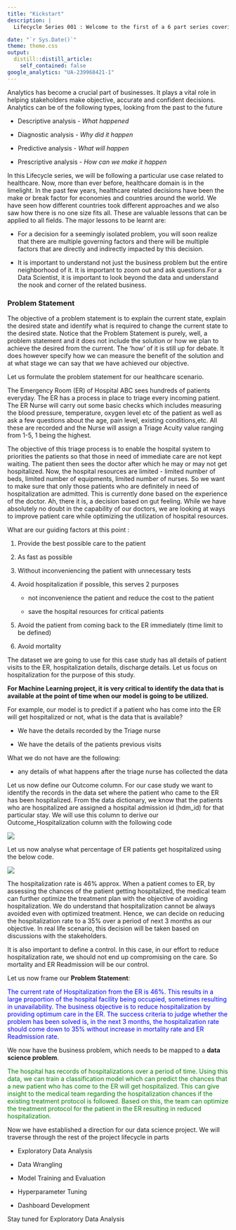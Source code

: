 ```yaml
---
title: "Kickstart"
description: |
  Lifecycle Series 001 : Welcome to the first of a 6 part series covering  various steps in a Machine Learning Project Lifecycle

date: "`r Sys.Date()`"
theme: theme.css
output:
  distill::distill_article:
    self_contained: false
google_analytics: "UA-239968421-1"
---
```


Analytics has become a crucial part of businesses. It plays a vital role in helping stakeholders make objective, accurate and confident decisions. Analytics can be of the following types, looking from the past to the future

* Descriptive analysis - <i> What happened </i>

* Diagnostic analysis - <i> Why did it happen </i>

* Predictive analysis - <i> What will happen </i>

* Prescriptive analysis - <i> How can we make it happen </i>

In this Lifecycle series, we will be following a particular use case related to healthcare. Now, more than ever before, healthcare domain is in the limelight. In the past few years, healthcare related decisions have been the make or break factor for economies and countries around the world.  We have seen how different countries took different approaches and we also saw how there is no one size fits all. These are valuable lessons that can be applied to all fields. The major lessons to be learnt are:

 - For a decision for a seemingly isolated problem, you will soon realize that there are multiple governing factors and there will be multiple factors that are directly and indirectly impacted by this decision.

 - It is important to understand not just the business problem but the entire neighborhood of it. It is important to zoom out and ask questions.For a Data Scientist, it is important to look beyond the data and understand the nook and corner of the related business.
 
### Problem Statement

The objective of a problem statement is to explain the current state, explain the desired state and identify what is required to change the current state to the desired state. Notice that the Problem Statement is purely, well, a problem statement and it does not include the solution or how we plan to achieve the desired from the current. The 'how' of it is still up for debate. It does however specify how we can measure the benefit of the solution and at what stage we can say that we have achieved our objective.

Let us formulate the problem statement for our healthcare scenario.

The Emergency Room (ER) of Hospital ABC sees hundreds of patients everyday. The ER has a process in place to triage every incoming patient. The ER Nurse will carry out some basic checks which includes measuring the blood pressure, temperature, oxygen level etc of the patient as well as ask a few questions about the age, pain level, existing conditions,etc. All these are recorded and the Nurse will assign a Triage Acuity value ranging from 1-5, 1 being the highest.

The objective of this triage process is to enable the hospital system to priorities the patients so that those in need of immediate care are not kept waiting. The patient then sees the doctor after which he may or may not get hospitalized. Now, the hospital resources are limited - limited number of beds, limited number of equipments, limited number of nurses. So we want to make sure that only those patients who are definitely in need of hospitalization are admitted. This is currently done based on the experience of the doctor. Ah, there it is, a decision based on gut feeling. While we have absolutely no doubt in the capability of our doctors, we are looking at ways to improve patient care while optimizing the utilization of hospital resources.

What are our guiding factors at this point :

1. Provide the best possible care to the patient

2. As fast as possible

3. Without inconveniencing the patient with unnecessary tests

4. Avoid hospitalization if possible, this serves 2 purposes

      - not inconvenience the patient and reduce the cost to the patient
      
      - save the hospital resources for critical patients
      
5. Avoid the patient from coming back to the ER immediately (time limit to be defined)

6. Avoid mortality

The dataset we are going to use for this case study has all details of patient visits to the ER, hospitalization details, discharge details. Let us focus on hospitalization for the purpose of this study. 

<b>For Machine Learning project, it is very critical to identify the data that is available at the point of time when our model is going to be utilized. </b>

For example, our model is to predict if a patient who has come into the ER will get hospitalized or not, what is the data that is available?

- We have the details recorded by the Triage nurse

- We have the details of the patients previous visits

What we do not have are the following:

- any details of what happens after the triage nurse has collected the data


Let us now define our Outcome column. For our case study we want to identify the records in the data set where the patient who came to the ER has been hospitalized. From the data dictionary, we know that the patients who are hospitalized are assigned a hospital admission id (hdm_id) for that particular stay. We will use this column to derive our Outcome_Hospitalization column with the following code

![](image/code_1.png)

Let us now analyse what percentage of ER patients get hospitalized using the below code.

![](image/code_2.png)

The hospitalization rate is 46% approx.
When a patient comes to ER, by assessing the chances of the patient getting hospitalized, the medical team can further optimize the treatment plan with the objective of avoiding hospitalization. We do understand that hospitalization cannot be always avoided even with optimized treatment. Hence, we can decide on reducing the hospitalization rate to a 35% over a period of next 3 months as our objective. In real life scenario, this decision will be taken based on discussions with the stakeholders.

It is also important to define a control. In this case, in our effort to reduce hospitalization rate, we should not end up compromising on the care. So mortality and ER Readmission will be our control.

Let us now frame our <b>Problem Statement</b>:

<span style="color:blue">
The current rate of Hospitalization from the ER is 46%. This results in a large proportion of the hospital facility being occupied, sometimes resulting in unavailability. The business objective is to reduce hospitalization by providing optimum care in the ER. The success criteria to judge whether the problem has been solved is, in the next 3 months, the hospitalization rate should come down to 35% without increase in mortality rate and ER Readmission rate.
</span>

We now have the business problem, which needs to be mapped to a <b>data science problem</b>.

<span style="color:green">
The hospital has records of hospitalizations over a period of time. Using this data, we can train a classification model which can predict the chances that a new patient who has come to the ER will get hospitalized. This can give insight to the medical team regarding the hospitalization chances if the existing treatment protocol is followed. Based on this, the team can optimize the treatment protocol for the patient in the ER resulting in reduced hospitalization.
</span>

Now we have established a direction for our data science project. We will traverse through the rest of the project lifecycle in parts 

* Exploratory Data Analysis

* Data Wrangling

* Model Training and Evaluation

* Hyperparameter Tuning

* Dashboard Development

Stay tuned for Exploratory Data Analysis

